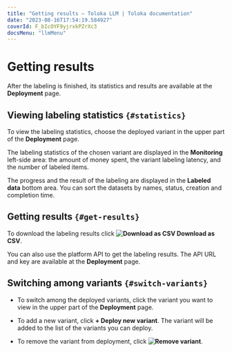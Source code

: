 ```yaml
---
title: "Getting results — Toloka LLM | Toloka documentation"
date: "2023-08-16T17:54:19.584927"
coverId: F_bIcOYF9yjrxkPZrXc3
docsMenu: "llmMenu"
---
```


# Getting results

After the labeling is finished, its statistics and results are available at the **Deployment** page.

## Viewing labeling statistics `{#statistics}`

To view the labeling statistics, choose the deployed variant in the upper part of the **Deployment** page.

The labeling statistics of the chosen variant are displayed in the **Monitoring** left-side area: the amount of money spent, the variant labeling latency, and the number of labeled items.

The progress and the result of the labeling are displayed in the **Labeled data** bottom area. You can sort the datasets by names, status, creation and completion time.

## Getting results `{#get-results}`

To download the labeling results click **<img src="https://toloka.ai/files/download-results.svg" alt="Download as CSV" /> Download as CSV**.

<Note mode="note" title="Note">

You can also use the platform API to get the labeling results. The API URL and key are available at the **Deployment** page.

</Note>

## Switching among variants `{#switch-variants}`

- To switch among the deployed variants, click the variant you want to view in the upper part of the **Deployment** page.

- To add a new variant, click **+ Deploy new variant**. The variant will be added to the list of the variants you can deploy.

- To remove the variant from deployment, click **<img src="https://toloka.ai/files/remove-variant.svg" alt="Remove variant" />**.